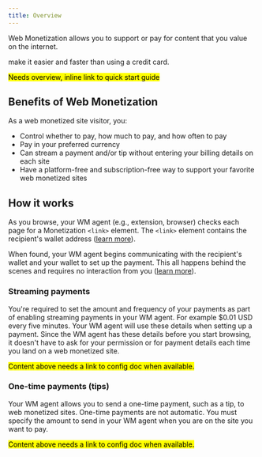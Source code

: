 ```yaml
---
title: Overview
---
```


Web Monetization allows you to support or pay for content that you value on the internet.


make it easier and faster than using a credit card.

<p><mark>Needs overview, inline link to quick start guide</mark></p>

## Benefits of Web Monetization

As a web monetized site visitor, you:
* Control whether to pay, how much to pay, and how often to pay
* Pay in your preferred currency
* Can stream a payment and/or tip without entering your billing details on each site
*  Have a platform-free and subscription-free way to support your favorite web monetized sites

## How it works

As you browse, your WM agent (e.g., extension, browser) checks each page for a Monetization `<link>` element. The `<link>` element contains the recipient's wallet address ([learn more](/docs/implement/link/)).

When found, your WM agent begins communicating with the recipient's wallet and your wallet to set up the payment. This all happens behind the scenes and requires no interaction from you ([learn more](/docs/support/payments)).

### Streaming payments

You're required to set the amount and frequency of your payments as part of enabling streaming payments in your WM agent. For example $0.01 USD every five minutes. Your WM agent will use these details when setting up a payment. Since the WM agent has these details before you start browsing, it doesn't have to ask for your permission or for payment details each time you land on a web monetized site.

<p><mark>Content above needs a link to config doc when available.</mark></p>

### One-time payments (tips)

Your WM agent allows you to send a one-time payment, such as a tip, to web monetized sites. One-time payments are not automatic. You must specify the amount to send in your WM agent when you are on the site you want to pay.

<p><mark>Content above needs a link to config doc when available.</mark></p>